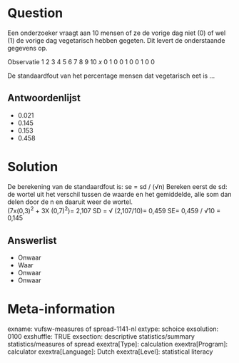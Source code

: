 Question
========
Een onderzoeker vraagt aan 10 mensen of ze de vorige dag niet (0) of wel (1) de vorige dag vegetarisch hebben gegeten. Dit levert de onderstaande gegevens op.  
  

<tabel> <tbody> <tr class="odd"> <td>Observatie</td> <td>1</td> <td>2</td> <td>3</td> <td>4</td> <td>5</td> <td>6</td> <td>7</td> <td>8</td> <td>9</td> <td>10</td> </tr> <tr class="even"> <td><em> x </em></td> <td>0</td> <td>1</td> <td>0</td> <td>0</td> <td>1</td> <td>0</td> <td>0</td> <td>1</td> <td>0</td> <td>0</td> </tr> </tbody> </table>

  
De standaardfout van het percentage mensen dat vegetarisch eet is ...

Antwoordenlijst
----------
* 0.021
* 0.145
* 0.153
* 0.458

Solution
========

De berekening van de standaardfout is: se = sd / (√n)  Bereken eerst de sd: de wortel uit het verschil tussen de waarde en het gemiddelde, alle som dan delen door de n en daaruit weer de wortel.  
(7x(0,3)<sup>2</sup> + 3X (0,7)<sup>2</sup>)= 2,107  SD = √ (2,107/10)= 0,459 SE= 0,459 / √10 = 0,145


Answerlist
----------
* Onwaar
* Waar
* Onwaar
* Onwaar

Meta-information
================
exname: vufsw-measures of spread-1141-nl
extype: schoice
exsolution: 0100
exshuffle: TRUE
exsection: descriptive statistics/summary statistics/measures of spread
exextra[Type]: calculation
exextra[Program]: calculator
exextra[Language]: Dutch
exextra[Level]: statistical literacy

